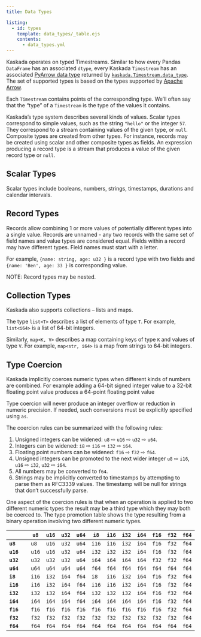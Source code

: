 ```yaml
---
title: Data Types

listing:
  - id: types
    template: data_types/_table.ejs
    contents:
      - data_types.yml
---
```


Kaskada operates on typed Timestreams.
Similar to how every Pandas `DataFrame` has an associated `dtype`, every Kaskada `Timestream` has an associated [PyArrow data type](https://arrow.apache.org/docs/python/api/datatypes.html) returned by [`kaskada.Timestream.data_type`](../reference/timestream_class.qmd#kaskada.Timestream.data_type).
The set of supported types is based on the types supported by [Apache Arrow](https://arrow.apache.org/).

Each `Timestream` contains points of the corresponding type.
We'll often say that the "type" of a `Timestream` is the type of the values it contains.

Kaskada's type system describes several kinds of values.
Scalar types correspond to simple values, such as the string `"hello"` or the integer `57`.
They correspond to a stream containing values of the given type, or `null`.
Composite types are created from other types.
For instance, records may be created using scalar and other composite types as fields.
An expression producing a record type is a stream that produces a value of the given record type or `null`.

## Scalar Types

Scalar types include booleans, numbers, strings, timestamps, durations and calendar intervals.

::: {#types}
:::

## Record Types

Records allow combining 1 or more values of potentially different types into a single value.
Records are unnamed - any two records with the same set of field names and value types are considered equal. Fields within a record may have different types.
Field names must start with a letter.

For example, `{name: string, age: u32 }` is a record type with two fields and `{name: 'Ben', age: 33 }` is corresponding value.

NOTE: Record types may be nested.

## Collection Types

Kaskada also supports collections -- lists and maps.

The type `list<T>` describes a list of elements of type `T`.
For example, `list<i64>` is a list of 64-bit integers.

Similarly, `map<K, V>` describes a map containing keys of type `K` and values of type `V`.
For example, `map<str, i64>` is a map from strings to 64-bit integers.

## Type Coercion
Kaskada implicitly coerces numeric types when different kinds of numbers are combined.
For example adding a 64-bit signed integer value to a 32-bit floating point value produces a 64-point floating point value

Type coercion will never produce an integer overflow or reduction in numeric precision.
If needed, such conversions must be explicitly specified using `as`.

The coercion rules can be summarized with the following rules:

1. Unsigned integers can be widened: `u8` ⇨ `u16` ⇨ `u32` ⇨ `u64`.
2. Integers can be widened: `i8` ⇨ `i16` ⇨ `i32` ⇨ `i64`.
3. Floating point numbers can be widened: `f16` ⇨ `f32` ⇨ `f64`.
4. Unsigned integers can be promoted to the next wider integer `u8` ⇨ `i16`, `u16` ⇨ `i32`, `u32` ⇨ `i64`.
5. All numbers may be converted to `f64`.
6. Strings may be implicitly converted to timestamps by attempting to parse them as RFC3339 values.
The timestamp will be null for strings that don't successfully parse.

One aspect of the coercion rules is that when an operation is applied to two different numeric types the result may be a third type which they may both be coerced to.
The type promotion table shows the type resulting from a binary operation involving two different numeric types.

|           |  `u8` | `u16` | `u32` | `u64` | `i8`  | `i16` | `i32` | `i64` | `f16` | `f32` | `f64` |
| --------- | ----- | ----- | ----- | ----- | ----- | ----- | ----- | ----- | ----- | ----- | ----- |
| **`u8`**  |  `u8` | `u16` | `u32` | `u64` | `i16` | `i16` | `i32` | `i64` | `f16` | `f32` | `f64` |
| **`u16`** | `u16` | `u16` | `u32` | `u64` | `i32` | `i32` | `i32` | `i64` | `f16` | `f32` | `f64` |
| **`u32`** | `u32` | `u32` | `u32` | `u64` | `i64` | `i64` | `i64` | `i64` | `f32` | `f32` | `f64` |
| **`u64`** | `u64` | `u64` | `u64` | `u64` | `f64` | `f64` | `f64` | `f64` | `f64` | `f64` | `f64` |
| **`i8`**  | `i16` | `i32` | `i64` | `f64` | `i8`  | `i16` | `i32` | `i64` | `f16` | `f32` | `f64` |
| **`i16`** | `i16` | `i32` | `i64` | `f64` | `i16` | `i16` | `i32` | `i64` | `f16` | `f32` | `f64` |
| **`i32`** | `i32` | `i32` | `i64` | `f64` | `i32` | `i32` | `i32` | `i64` | `f16` | `f32` | `f64` |
| **`i64`** | `i64` | `i64` | `i64` | `f64` | `i64` | `i64` | `i64` | `i64` | `f16` | `f32` | `f64` |
| **`f16`** | `f16` | `f16` | `f16` | `f16` | `f16` | `f16` | `f16` | `f16` | `f16` | `f32` | `f64` |
| **`f32`** | `f32` | `f32` | `f32` | `f32` | `f32` | `f32` | `f32` | `f32` | `f32` | `f32` | `f64` |
| **`f64`** | `f64` | `f64` | `f64` | `f64` | `f64` | `f64` | `f64` | `f64` | `f64` | `f64` | `f64` |
